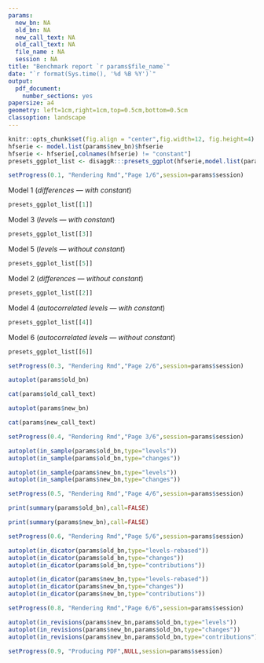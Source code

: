 ```yaml
---
params:
  new_bn: NA
  old_bn: NA
  new_call_text: NA
  old_call_text: NA
  file_name : NA
  session : NA
title: "Benchmark report `r params$file_name`"
date: "`r format(Sys.time(), '%d %B %Y')`"
output:
  pdf_document:
    number_sections: yes
papersize: a4
geometry: left=1cm,right=1cm,top=0.5cm,bottom=0.5cm
classoption: landscape
---
```


```r
knitr::opts_chunk$set(fig.align = "center",fig.width=12, fig.height=4)
hfserie <- model.list(params$new_bn)$hfserie
hfserie <- hfserie[,colnames(hfserie) != "constant"]
presets_ggplot_list <- disaggR:::presets_ggplot(hfserie,model.list(params$new_bn)$lfserie)
```

```r
setProgress(0.1, "Rendering Rmd","Page 1/6",session=params$session)
```

\twocolumn[\section{Presets}]

\centerline{\textbf{Before}}

Model 1 (*differences --- with constant*)

```r
presets_ggplot_list[[1]]
```

Model 3 (*levels --- with constant*)

```r
presets_ggplot_list[[3]]
```

Model 5 (*levels --- without constant*)

```r
presets_ggplot_list[[5]]
```

\newpage

\centerline{\textbf{After}}

Model 2 (*differences --- without constant*)

```r
presets_ggplot_list[[2]]
```

Model 4 (*autocorrelated levels --- with constant*)

```r
presets_ggplot_list[[4]]
```

Model 6 (*autocorrelated levels --- without constant*)

```r
presets_ggplot_list[[6]]
```

\clearpage

```r
setProgress(0.3, "Rendering Rmd","Page 2/6",session=params$session)
```

\twocolumn[\section{Benchmarks}]

\centerline{\textbf{Before}}

```r
autoplot(params$old_bn)
```
```r
cat(params$old_call_text)
```

\newpage

\centerline{\textbf{After}}

```r
autoplot(params$new_bn)
```
```r
cat(params$new_call_text)
```

\clearpage

```r
setProgress(0.4, "Rendering Rmd","Page 3/6",session=params$session)
```

\twocolumn[\section{In-sample predictions}]

\centerline{\textbf{Before}}

```r
autoplot(in_sample(params$old_bn,type="levels"))
autoplot(in_sample(params$old_bn,type="changes"))
```

\newpage

\centerline{\textbf{After}}

```r
autoplot(in_sample(params$new_bn,type="levels"))
autoplot(in_sample(params$new_bn,type="changes"))
```

\clearpage

```r
setProgress(0.5, "Rendering Rmd","Page 4/6",session=params$session)
```

\twocolumn[\section{Summary}]

\centerline{\textbf{Before}}

```r
print(summary(params$old_bn),call=FALSE)
```

\newpage

\centerline{\textbf{After}}

```r
print(summary(params$new_bn),call=FALSE)
```

\clearpage

```r
setProgress(0.6, "Rendering Rmd","Page 5/6",session=params$session)
```

\twocolumn[\section{Comparison with indicator}]

\centerline{\textbf{Before}}

```r
autoplot(in_dicator(params$old_bn,type="levels-rebased"))
autoplot(in_dicator(params$old_bn,type="changes"))
autoplot(in_dicator(params$old_bn,type="contributions"))
```

\newpage

\centerline{\textbf{After}}

```r
autoplot(in_dicator(params$new_bn,type="levels-rebased"))
autoplot(in_dicator(params$new_bn,type="changes"))
autoplot(in_dicator(params$new_bn,type="contributions"))
```

\clearpage

```r
setProgress(0.8, "Rendering Rmd","Page 6/6",session=params$session)
```

\onecolumn
\section{Revisions}

```r
autoplot(in_revisions(params$new_bn,params$old_bn,type="levels"))
autoplot(in_revisions(params$new_bn,params$old_bn,type="changes"))
autoplot(in_revisions(params$new_bn,params$old_bn,type="contributions"))
```

```r
setProgress(0.9, "Producing PDF",NULL,session=params$session)
```